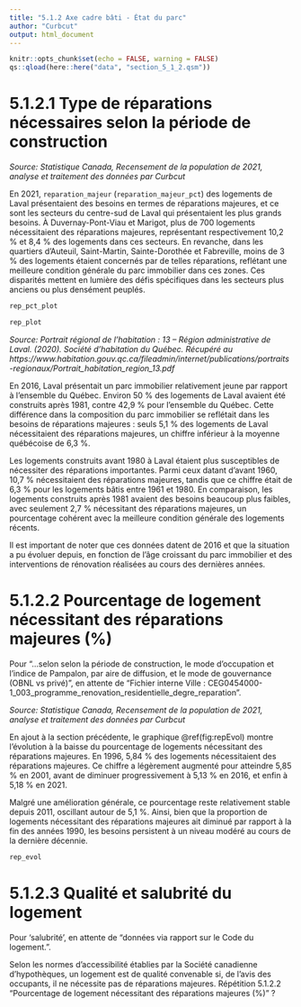 ```yaml
---
title: "5.1.2 Axe cadre bâti - État du parc"
author: "Curbcut"
output: html_document
---
```


```r
knitr::opts_chunk$set(echo = FALSE, warning = FALSE)
qs::qload(here::here("data", "section_5_1_2.qsm"))
```

# 5.1.2.1 Type de réparations nécessaires selon la période de construction

_Source: Statistique Canada, Recensement de la population de 2021, analyse et traitement des données par Curbcut_

En 2021, `reparation_majeur` (`reparation_majeur_pct`) des logements de Laval présentaient des besoins en termes de réparations majeures, et ce sont les secteurs du centre-sud de Laval qui présentaient les plus grands besoins. À Duvernay-Pont-Viau et Marigot, plus de 700 logements nécessitaient des réparations majeures, représentant respectivement 10,2 % et 8,4 % des logements dans ces secteurs. En revanche, dans les quartiers d'Auteuil, Saint-Martin, Sainte-Dorothée et Fabreville, moins de 3 % des logements étaient concernés par de telles réparations, reflétant une meilleure condition générale du parc immobilier dans ces zones. Ces disparités mettent en lumière des défis spécifiques dans les secteurs plus anciens ou plus densément peuplés.

```r
rep_pct_plot
```

```r
rep_plot
```

_Source: Portrait régional de l’habitation : 13 – Région administrative de Laval. (2020). Société d'habitation du Québec. Récupéré au https://www.habitation.gouv.qc.ca/fileadmin/internet/publications/portraits-regionaux/Portrait_habitation_region_13.pdf_

En 2016, Laval présentait un parc immobilier relativement jeune par rapport à l'ensemble du Québec. Environ 50 % des logements de Laval avaient été construits après 1981, contre 42,9 % pour l'ensemble du Québec. Cette différence dans la composition du parc immobilier se reflétait dans les besoins de réparations majeures : seuls 5,1 % des logements de Laval nécessitaient des réparations majeures, un chiffre inférieur à la moyenne québécoise de 6,3 %.

Les logements construits avant 1980 à Laval étaient plus susceptibles de nécessiter des réparations importantes. Parmi ceux datant d’avant 1960, 10,7 % nécessitaient des réparations majeures, tandis que ce chiffre était de 6,3 % pour les logements bâtis entre 1961 et 1980. En comparaison, les logements construits après 1981 avaient des besoins beaucoup plus faibles, avec seulement 2,7 % nécessitant des réparations majeures, un pourcentage cohérent avec la meilleure condition générale des logements récents.

Il est important de noter que ces données datent de 2016 et que la situation a pu évoluer depuis, en fonction de l'âge croissant du parc immobilier et des interventions de rénovation réalisées au cours des dernières années.

# 5.1.2.2 Pourcentage de logement nécessitant des réparations majeures (%)

Pour "...selon selon la période de construction, le mode d'occupation et l'indice de Pampalon, par aire de diffusion, et le mode de gouvernance (OBNL vs privé)", en attente de "Fichier interne Ville : CEG0454000-1_003_programme_renovation_residentielle_degre_reparation".

_Source: Statistique Canada, Recensement de la population de 2021, analyse et traitement des données par Curbcut_

En ajout à la section précédente, le graphique \@ref(fig:repEvol) montre l'évolution à la baisse du pourcentage de logements nécessitant des réparations majeures. En 1996, 5,84 % des logements nécessitaient des réparations majeures. Ce chiffre a légèrement augmenté pour atteindre 5,85 % en 2001, avant de diminuer progressivement à 5,13 % en 2016, et enfin à 5,18 % en 2021.

Malgré une amélioration générale, ce pourcentage reste relativement stable depuis 2011, oscillant autour de 5,1 %. Ainsi, bien que la proportion de logements nécessitant des réparations majeures ait diminué par rapport à la fin des années 1990, les besoins persistent à un niveau modéré au cours de la dernière décennie.

```r
rep_evol
```

# 5.1.2.3 Qualité et salubrité du logement

Pour 'salubrité', en attente de "données via rapport sur le Code du logement.".

Selon les normes d'accessibilité établies par la Société canadienne d'hypothèques, un logement est de qualité convenable si, de l'avis des occupants, il ne nécessite pas de réparations majeures. Répétition 5.1.2.2 "Pourcentage de logement nécessitant des réparations majeures (%)" ?

